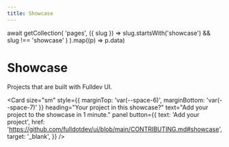 ```yaml
---
title: Showcase
---
```



  await getCollection(
    'pages',
    ({ slug }) => slug.startsWith('showcase') && slug !== 'showcase'
  )
).map((p) => p.data)

# Showcase

Projects that are built with Fulldev UI.

<Card
  size="sm"
  style={{ marginTop: 'var(--space-6)', marginBottom: 'var(--space-7)' }}
  heading="Your project in this showcase?"
  text="Add your project to the showcase in 1 minute."
  panel
  button={{
    text: 'Add your project',
    href: 'https://github.com/fulldotdev/ui/blob/main/CONTRIBUTING.md#showcase',
    target: '_blank',
  }}
/>
